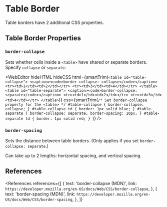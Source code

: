 
# Table Border

Table borders have 2 additional CSS properties.

## Table Border Properties

### `border-collapse`

Sets whether cells inside a `<table>` have shared or separate borders. Specify `collapse` or `separate`.

<WebEditor
  hideHTML
  hideCSS
  html={smartTrim(`
    <table id="table-collapse">
      <caption><code>border-collapse: collapse</code></caption>
      <tr><td>1</td><td>2</td></tr>
      <tr><td>3</td><td>4</td></tr>
    </table>
    <table id="table-separate">
      <caption><code>border-collapse: separate</code></caption>
      <tr><td>1</td><td>2</td></tr>
      <tr><td>3</td><td>4</td></tr>
    </table>
  `)}
  css={smartTrim(`
    /* Set border-collapse property for the <table> */
    #table-collapse {
      border-collapse: collapse;
    }
    #table-collapse td {
      border: 1px solid blue;
    }
    #table-separate {
      border-collapse: separate;
      border-spacing: 10px;
    }
    #table-separate td {
      border: 1px solid red;
    } 
`)}
/>

### `border-spacing`

Sets the distance between table borders. (Only applies if you set `border-collapse: separate`.)

Can take up to 2 lengths: horizontal spacing, and vertical spacing.

## References

<References
  references={[
    {
      text: 'border-collapse (MDN)',
      link: `https://developer.mozilla.org/en-US/docs/Web/CSS/border-collapse`,
    },
    {
      text: 'border-spacing (MDN)',
      link: `https://developer.mozilla.org/en-US/docs/Web/CSS/border-spacing`,
    },
  ]}
></References>
